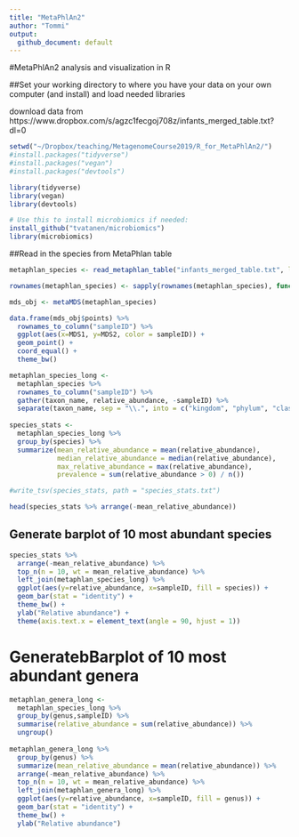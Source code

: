 ```yaml
---
title: "MetaPhlAn2"
author: "Tommi"
output:
  github_document: default
---
```


#MetaPhlAn2 analysis and visualization in R

##Set your working directory to where you have your data on your own computer (and install) and load needed libraries

download data from https://www.dropbox.com/s/agzc1fecgoj708z/infants_merged_table.txt?dl=0

```r
setwd("~/Dropbox/teaching/MetagenomeCourse2019/R_for_MetaPhlAn2/")
#install.packages("tidyverse")
#install.packages("vegan")
#install.packages("devtools")

library(tidyverse)
library(vegan)
library(devtools)

# Use this to install microbiomics if needed:
install_github("tvatanen/microbiomics")
library(microbiomics)

```


##Read in the species from MetaPhlan table

```r

metaphlan_species <- read_metaphlan_table("infants_merged_table.txt", lvl = 7, normalize = T)

rownames(metaphlan_species) <- sapply(rownames(metaphlan_species), function(x) strsplit(x, ".", fixed = T)[[1]][1])

mds_obj <- metaMDS(metaphlan_species)

data.frame(mds_obj$points) %>%
  rownames_to_column("sampleID") %>%
  ggplot(aes(x=MDS1, y=MDS2, color = sampleID)) + 
  geom_point() +
  coord_equal() +
  theme_bw()

```


```r
metaphlan_species_long <-
  metaphlan_species %>%
  rownames_to_column("sampleID") %>%
  gather(taxon_name, relative_abundance, -sampleID) %>%
  separate(taxon_name, sep = "\\.", into = c("kingdom", "phylum", "class", "order", "family", "genus", "species"))
  
species_stats <- 
  metaphlan_species_long %>%
  group_by(species) %>%
  summarize(mean_relative_abundance = mean(relative_abundance),
            median_relative_abundance = median(relative_abundance),
            max_relative_abundance = max(relative_abundance),
            prevalence = sum(relative_abundance > 0) / n())

#write_tsv(species_stats, path = "species_stats.txt")

head(species_stats %>% arrange(-mean_relative_abundance))

```

## Generate barplot of 10 most abundant species
```r
species_stats %>% 
  arrange(-mean_relative_abundance) %>%
  top_n(n = 10, wt = mean_relative_abundance) %>% 
  left_join(metaphlan_species_long) %>%
  ggplot(aes(y=relative_abundance, x=sampleID, fill = species)) +
  geom_bar(stat = "identity") +
  theme_bw() +
  ylab("Relative abundance") +
  theme(axis.text.x = element_text(angle = 90, hjust = 1))
```

# GeneratebBarplot of 10 most abundant genera
```r
metaphlan_genera_long <- 
  metaphlan_species_long %>%
  group_by(genus,sampleID) %>%
  summarise(relative_abundance = sum(relative_abundance)) %>%
  ungroup()
  
metaphlan_genera_long %>%
  group_by(genus) %>%
  summarize(mean_relative_abundance = mean(relative_abundance)) %>%
  arrange(-mean_relative_abundance) %>%
  top_n(n = 10, wt = mean_relative_abundance) %>%
  left_join(metaphlan_genera_long) %>%
  ggplot(aes(y=relative_abundance, x=sampleID, fill = genus)) +
  geom_bar(stat = "identity") +
  theme_bw() +
  ylab("Relative abundance")
```